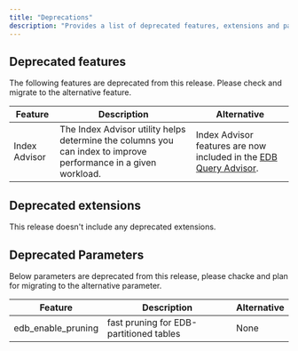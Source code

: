 ```yaml
---
title: "Deprecations"
description: "Provides a list of deprecated features, extensions and parameters for upgrading or migrating to EDB Postgres Advanced Server 16.x. "
---
```


## Deprecated features
The following features are deprecated from this release. Please check and migrate to the alternative feature.

|         Feature          | Description |                      Alternative                       |
| ------------------------ | ------------ | ---------------------------------------------------------- |
| Index Advisor | The Index Advisor utility helps determine the columns you can index to improve performance in a given workload. |  Index Advisor features are now included in the [EDB Query Advisor](/pg_extensions/query_advisor/). |

## Deprecated extensions
This release doesn't include any deprecated extensions.

## Deprecated Parameters
Below parameters are deprecated from this release, please chacke and plan for migrating to the alternative parameter.

|         Feature          | Description |                      Alternative                       |
| ------------------------ | ------------ | ---------------------------------------------------------- |
| edb_enable_pruning    | fast pruning for EDB-partitioned tables | None                          |
